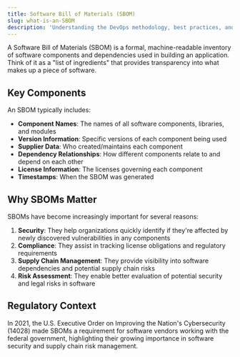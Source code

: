 ```yaml
---
title: Software Bill of Materials (SBOM)
slug: what-is-an-SBOM
description: 'Understanding the DevOps methodology, best practices, and its evolution in modern software development'
---
```


A Software Bill of Materials (SBOM) is a formal, machine-readable inventory of software components and dependencies used in building an application. Think of it as a "list of ingredients" that provides transparency into what makes up a piece of software.

## Key Components

An SBOM typically includes:

- **Component Names**: The names of all software components, libraries, and modules
- **Version Information**: Specific versions of each component being used
- **Supplier Data**: Who created/maintains each component
- **Dependency Relationships**: How different components relate to and depend on each other
- **License Information**: The licenses governing each component
- **Timestamps**: When the SBOM was generated

## Why SBOMs Matter

SBOMs have become increasingly important for several reasons:

1. **Security**: They help organizations quickly identify if they're affected by newly discovered vulnerabilities in any components
2. **Compliance**: They assist in tracking license obligations and regulatory requirements
3. **Supply Chain Management**: They provide visibility into software dependencies and potential supply chain risks
4. **Risk Assessment**: They enable better evaluation of potential security and legal risks in software

## Regulatory Context

In 2021, the U.S. Executive Order on Improving the Nation's Cybersecurity (14028) made SBOMs a requirement for software vendors working with the federal government, highlighting their growing importance in software security and supply chain risk management.
